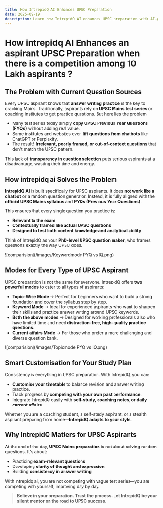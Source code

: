 ```yaml
---
title: How IntrepidQ AI Enhances UPSC Preparation
date: 2025-09-19
description: Learn how IntrepidQ AI enhances UPSC preparation with AI-generated context-aware questions
---
```


# How intrepidq AI Enhances an aspirant UPSC Preparation when there is a competition among 10 Lakh aspirants ?

## The Problem with Current Question Sources

Every UPSC aspirant knows that **answer writing practice** is the key to cracking Mains. Traditionally, aspirants rely on **UPSC Mains test series** or coaching institutes to get practice questions. But here lies the problem:

- Many test series today simply **copy UPSC Previous Year Questions (PYQs)** without adding real value.
- Some institutes and websites even **lift questions from chatbots** like ChatGPT or Perplexity.
- The result? **Irrelevant, poorly framed, or out-of-context questions** that don't match the UPSC pattern.

This lack of **transparency in question selection** puts serious aspirants at a disadvantage, wasting their time and energy.

## How intrepidq ai Solves the Problem

**IntrepidQ AI** is built specifically for UPSC aspirants. It does **not work like a chatbot** or a random question generator. Instead, it is fully aligned with the **official UPSC Mains syllabus** and **PYQs (Previous Year Questions)**.

This ensures that every single question you practice is:

- **Relevant to the exam**
- **Contextually framed like actual UPSC questions**
- **Designed to test both content knowledge and analytical ability**

Think of IntrepidQ as your **PhD-level UPSC question maker**, who frames questions exactly the way UPSC does.

![comparision](/images/Keywordmode PYQ vs IQ.png)

## Modes for Every Type of UPSC Aspirant

UPSC preparation is not the same for everyone. IntrepidQ offers **two powerful modes** to cater to all types of aspirants:

- **Topic-Wise Mode** → Perfect for beginners who want to build a strong foundation and cover the syllabus step by step.
- **Keyword Mode** → Ideal for experienced aspirants who want to sharpen their skills and practice answer writing around UPSC keywords.
- **Both the above modes** → Designed for working professionals also who have limited time and need **distraction-free, high-quality practice questions**.
- **Current affairs Mode** → For those who prefer a more challenging and diverse question bank.

![comparision](/images/Topicmode PYQ vs IQ.png)

## Smart Customisation for Your Study Plan

Consistency is everything in UPSC preparation. With IntrepidQ, you can:

- **Customise your timetable** to balance revision and answer writing practice.
- Track progress by **competing with your own past performance**.
- Integrate IntrepidQ easily with **self-study, coaching notes, or daily current affairs**.

Whether you are a coaching student, a self-study aspirant, or a stealth aspirant preparing from home—**IntrepidQ adapts to your style.**

## Why IntrepidQ Matters for UPSC Aspirants

At the end of the day, **UPSC Mains preparation** is not about solving random questions. It's about:

- Practicing **exam-relevant questions**
- Developing **clarity of thought and expression**
- Building **consistency in answer writing**

With intrepidq ai, you are not competing with vague test series—you are competing with yourself, improving day by day.

> **Believe in your preparation. Trust the process. Let IntrepidQ be your silent mentor on the road to UPSC success.**
